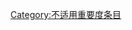{{catmore1|[[Wikipedia:云南专题|Wikipedia:云南专题]]}}
{{Articles by Importance|topic=云南|project=云南|format=TOC}}
{{emptycat}}

[[Category:不适用重要度条目|Category:不适用重要度条目]]